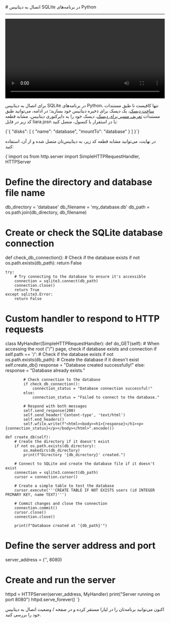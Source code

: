 

<Layout>
<Head>
<title>مستندات اتصال به دیتابیس‌ SQLite در Python - لیارا</title>

<meta property="og:title" content="مستندات خدمات رایانش ابری لیارا" />
<meta property="og:description" content="مستندات مربوط به اتصال به دیتابیس SQLite در پلتفرم Python در لیارا"  />
</Head>
# اتصال به دیتابیس SQLite در برنامه‌های Python
<hr className="mb-2" />

<div className="h-2" />
    <video
    src="https://media.liara.ir/python/python-sqlite.mp4"
    controls="controls"
    className="block w-full"
    width="100%"
    ></video>
<div className="h-2" />

برای اتصال به دیتابیس SQLite در برنامه‌های Python،
تنها کافیست تا 
طبق مستندات <a href="/paas/disks/create" className="text-[#2196f3] ">ساخت دیسک</a>، یک دیسک برای ذخیره دیتابیس خود بسازید؛ در ادامه، می‌توانید طبق مستندات <a href="/paas/disks/route" className="text-[#2196f3] ">تعریف مسیر برای دیسک</a>، دیسک‌ خود را به دایرکتوری دیتابیس، مشابه قطعه کد زیر در فایل <Important>liara.josn</Important> یا در استقرار با کنسول، متصل کنید: 


<div className="h-2" />
    <div dir='ltr'>
    <Highlight className="json">
        {`{
    "disks": [
        {
            "name": "database",
            "mountTo": "database"
        }
    ]
}`}
    </Highlight>
    </div>
<div className="h-2" />

در نهایت، می‌توانید مشابه قطعه کد زیر، به دیتابیس‌تان متصل شده و از آن، استفاده کنید: 

<div className="h-2" />
    <div dir='ltr'>
    <Highlight className="python">
        {`import os
from http.server import SimpleHTTPRequestHandler, HTTPServer

# Define the directory and database file name
db_directory = 'database'
db_filename = 'my_database.db'
db_path = os.path.join(db_directory, db_filename)

# Create or check the SQLite database connection
def check_db_connection():
    # Check if the database exists
    if not os.path.exists(db_path):
        return False
    
    try:
        # Try connecting to the database to ensure it's accessible
        connection = sqlite3.connect(db_path)
        connection.close()
        return True
    except sqlite3.Error:
        return False

# Custom handler to respond to HTTP requests
class MyHandler(SimpleHTTPRequestHandler):
    def do_GET(self):
        # When accessing the root ("/") page, check if database exists and connection
        if self.path == '/':
            # Check if the database exists
            if not os.path.exists(db_path):
                # Create the database if it doesn't exist
                self.create_db()
                response = "Database created successfully!"
            else:
                response = "Database already exists."
            
            # Check connection to the database
            if check_db_connection():
                connection_status = "Database connection successful!"
            else:
                connection_status = "Failed to connect to the database."
            
            # Respond with both messages
            self.send_response(200)
            self.send_header('Content-type', 'text/html')
            self.end_headers()
            self.wfile.write(f"<html><body><h1>{response}</h1><p>{connection_status}</p></body></html>".encode())

    def create_db(self):
        # Create the directory if it doesn't exist
        if not os.path.exists(db_directory):
            os.makedirs(db_directory)
            print(f"Directory '{db_directory}' created.")
        
        # Connect to SQLite and create the database file if it doesn't exist
        connection = sqlite3.connect(db_path)
        cursor = connection.cursor()
        
        # Create a simple table to test the database
        cursor.execute('''CREATE TABLE IF NOT EXISTS users (id INTEGER PRIMARY KEY, name TEXT)''')
        
        # Commit changes and close the connection
        connection.commit()
        cursor.close()
        connection.close()
        
        print(f"Database created at '{db_path}'")

# Define the server address and port
server_address = ('', 8080)

# Create and run the server
httpd = HTTPServer(server_address, MyHandler)
print("Server running on port 8080")
httpd.serve_forever()
`}
    </Highlight>
    </div>
<div className="h-2" />

اکنون می‌توانید برنامه‌تان را در لیارا مستقر کرده و در صفحه <Important>/</Important> وضعیت اتصال به دیتابیس خود را بررسی کنید.

</Layout>